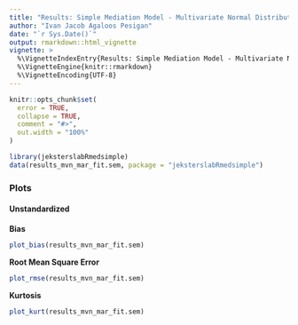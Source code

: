 ```yaml
---
title: "Results: Simple Mediation Model - Multivariate Normal Distribution - Data Missing at Random - Fit Structural Equation Modeling with Full Information Maximum Likelihood"
author: "Ivan Jacob Agaloos Pesigan"
date: "`r Sys.Date()`"
output: rmarkdown::html_vignette
vignette: >
  %\VignetteIndexEntry{Results: Simple Mediation Model - Multivariate Normal Distribution - Data Missing at Random - Fit Structural Equation Modeling with Full Information Maximum Likelihood}
  %\VignetteEngine{knitr::rmarkdown}
  %\VignetteEncoding{UTF-8}
---
```


```r
knitr::opts_chunk$set(
  error = TRUE,
  collapse = TRUE,
  comment = "#>",
  out.width = "100%"
)
```

```r
library(jeksterslabRmedsimple)
data(results_mvn_mar_fit.sem, package = "jeksterslabRmedsimple")
```

### Plots

#### Unstandardized

**Bias**

```r
plot_bias(results_mvn_mar_fit.sem)
```

**Root Mean Square Error**

```r
plot_rmse(results_mvn_mar_fit.sem)
```

**Kurtosis**

```r
plot_kurt(results_mvn_mar_fit.sem)
```
